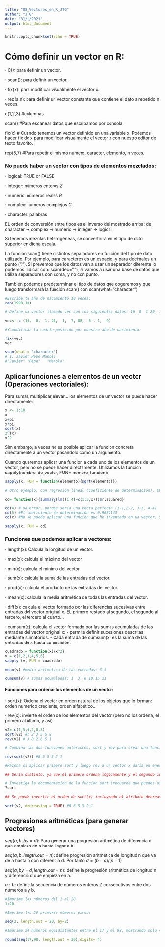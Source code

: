 ```yaml
---
title: "08_Vectores_en_R_JTG"
author: "JTG"
date: "31/1/2021"
output: html_document
---
```


```r
knitr::opts_chunk$set(echo = TRUE)
```

# Cómo definir un vector en R:

$\cdot$ C(): para definir un vector.

$\cdot$ scan(): para definir un vector.

$\cdot$ fix(x): para modificar visualmente el vector x.

$\cdot$ rep(a,n): para definir un vector constante que contiene el dato a repetido n veces.



c(1,2,3) #columnas

scan() #Para escanear datos que escribamos por consola

fix(x) # Cuando tenemos un vector definido en una variable x. Podemos hacer fix de x para modificar visualmente el vector x con nuestro editor de texto favorito.

rep(5,7) #Para repetir el mismo numero, caracter, elemento, n veces.

### No puede haber un vector con tipos de elementos mezclados:

$\cdot$ logical: TRUE or FALSE

$\cdot$ integer: números enteros $Z$

$\cdot$ numeric: números reales $R$

$\cdot$ complex: numeros complejos $C$

$\cdot$ character: palabras

EL orden de conversión entre tipos es el inverso del mostrado arriba: de character -> complex -> numeric -> integer -> logical

Si tenemos mezclas heterogéneas, se convertirirá en el tipo de dato superior en dicha escala.

La función scan() tiene distintos separadores en función del tipo de dato utilizado. Por ejemplo, para caracteres es un espacio, y para decimales un punto ("."). Si prevemos que los datos van a usar un separador diferente lo podemos indicar con: scan(dec=","), si vamos a usar una base de datos que utiliza separadores con coma, y no con punto.


También podemos predeterminar el tipo de datos que cogeremos y que luego transformará la función scan() con scan(what="character")

```r
#Escribe tu año de nacimiento 10 veces:
rep(1990,10)

# Define un vector llamado vec con los siguientes datos: 16  0  1 20  1  7 88  5  1  9

vec<- c (16,  0,  1, 20,  1,  7, 88,  5 , 1,  9)

#Y modificar la cuarta posición por nuestro año de nacimiento:

fix(vec)
vec

scan(what = "character")
# 1: Javier Pepe Manolo
#"Javier" "Pepe"   "Manolo"

```

## Aplicar funciones a elementos de un vector (Operaciones vectoriales):

Para sumar, multiplicar,elevar... los elementos de un vector se puede hacer directamente:

```r
x <- 1:10
x
x+pi
x*pi
sqrt(x)
2^(x)
x^2
```
Sim embargo, a veces no es posible aplicar la funcion concreta directamente a un vector pasandolo como un argumento.

Cuando queremos aplicar una funcion a cada uno de los elementos de un vector, pero no se puede hacer directamente. Utilizamos la funcion sapply(nombre_de_vector, FUN= nombre_funcion):


```r

sapply(x, FUN = function(elemento){sqrt(elemento)})

# Otro ejemplo, con regresión lineal (coeficiente de determinación). CUando hago directamente la regresion lineal de una serie de puntos lo que quiero ver es si se ajustan a la nube de puntos de una recta:

cd= function(x){summary(lm((1:4)~c(1:3,x)))$r.squared}

cd(4) # Da error, porque sería una recta perfecta (1-1,2-2, 3-3, 4-4)
cd(5) #El coeficiente de determinación es 0.9657143
cd(x) #No se puede aplicar una funcion que he inventado en un vector. Solo se puede aplicar en variables. Solo se puede con sapply:

sapply(x, FUN = cd)
```
### Funciones que podemos aplicar a vectores:

$\cdot$ length(x): Calcula la longitud de un vector.

$\cdot$ max(x): calcula el máximo del vector.

$\cdot$ min(x): calcula el minimo del vector.

$\cdot$ sum(x): calcula la suma de las entradas del vector.

$\cdot$ prod(x): calcula el producto de las entradas del vector.

$\cdot$ mean(x): calcula la media aritmética de todas las entradas del vector.

$\cdot$ diff(x): calcula el vector formado por las diferencias sucesivas entre entradas del vector original x. EL primero restado al segundo, el segundo al tercero, el tercero al cuarto...

$\cdot$ cumsum(x): calcula el vector formado por las sumas acumuladas de las entradas del vector original x:
 - permite definir sucesiones descritas mediante sumatorios.
 - Cada entrada de cumsum(x) es la suma de las entradas de x hasta su posición.

```r

cuadrado = function(x){x^2}
v = c(1,2,3,4,5,6)
sapply (v, FUN = cuadrado)

mean(v) #media aritmetica de las entradas: 3.5

cumsum(v) # sumas acumuladas: 1  3  6 10 15 21
```
#### Funciones para ordenar los elementos de un vector:


$\cdot$ sort(x): Ordena el vector en orden natural de los objetos que lo forman: orden numerico creciente, orden alfabético...

$\cdot$ rev(x): invierte el orden de los elementos del vector (pero no los ordena, el primero al ultimo, y así)

```r
v2= c(1,5,6,2,8,3)
sort(v2) #1 2 3 5 6 8
rev(v2) # 3 8 2 6 5 1
```
```r
# Combina las dos funciones anteriores, sort y rev para crear una funcion que dado un vector x os lo devuelva ordenado en orden decreciente:

rev(sort(v2)) #8 6 5 3 2 1

#Razona si aplicar primero sort y luego rev a un vector x daría en eneral el mismo resultado que aplicar primero rev y luego sort.

## Sería distinto, ya que el primero ordena lógicamente y el segundo invierte el orden del vector original.

# Investiga la documentacion de la funcion sort (recuerda que puedes usar la sintaxis __?sort__ en la consola) para leer si cambiando algún argumento de la misma podéis obtener el mismo resultado que has programado en el primer ejercicio:
?sort

## Se puede invertir el orden de sort(x) incluyendo el atributo decreasing=TRUE:

sort(v2, decreasing = TRUE) #8 6 5 3 2 1
```


## Progresiones aritméticas (para generar vectores)

$seq(a,b, by=d)$: Para generar una progresión aritmética de diferencia d que empieza en a hasta llegar a b.

$seq(a,b, length.out=n)$: define progresión aritmética de longitud n que va de a hasta b con diferencia d. Por tanto $d= (b-a)/(n-1)$

$seq(a,by=d, length.out=n)$: define la progresión aritmética de longitud n y diferencia d que empieza en a.

$a:b$: define la secuencia de números enteros $Z$ consecutivos entre dos números a y b.

```r
#Imprime los números del 1 al 20
1:20

#Imprime los 20 primeros números pares:

seq(2, length.out = 20, by=2)

#Imprime 30 números equidistantes entre el 17 y el 98, mostrando solo 4 cifras significativas:

round(seq(17,98, length.out = 30),digits= 4)

```

